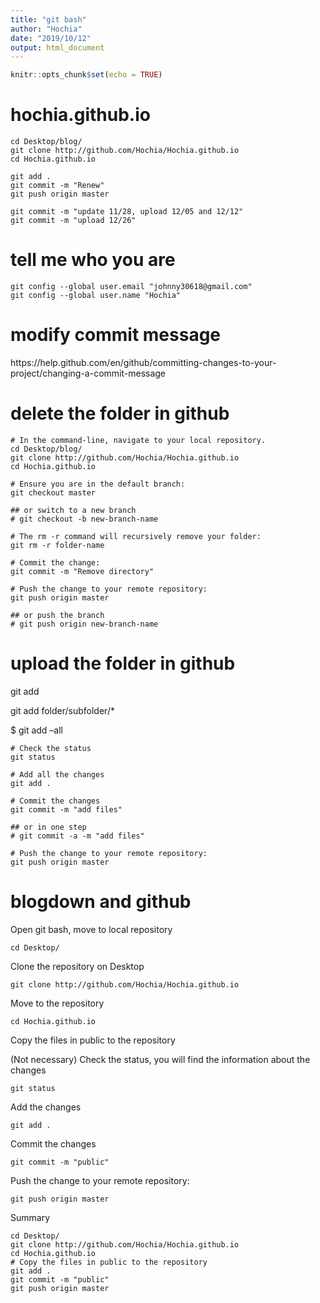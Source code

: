 ```yaml
---
title: "git bash"
author: "Hochia"
date: "2019/10/12"
output: html_document
---
```


```r
knitr::opts_chunk$set(echo = TRUE)
```

# hochia.github.io

```git
cd Desktop/blog/
git clone http://github.com/Hochia/Hochia.github.io
cd Hochia.github.io

git add .
git commit -m "Renew"
git push origin master

git commit -m "update 11/28, upload 12/05 and 12/12"
git commit -m "upload 12/26"
```

# tell me who you are

```git
git config --global user.email "johnny30618@gmail.com"
git config --global user.name "Hochia"
```

# modify commit message

https://help.github.com/en/github/committing-changes-to-your-project/changing-a-commit-message

# delete the folder in github

```git
# In the command-line, navigate to your local repository.
cd Desktop/blog/
git clone http://github.com/Hochia/Hochia.github.io
cd Hochia.github.io

# Ensure you are in the default branch:
git checkout master

## or switch to a new branch
# git checkout -b new-branch-name

# The rm -r command will recursively remove your folder:
git rm -r folder-name

# Commit the change:
git commit -m "Remove directory"

# Push the change to your remote repository:
git push origin master

## or push the branch
# git push origin new-branch-name
```

# upload the folder in github

git add <file-name-1> <file-name-2> <file-name-3>

git add folder/subfolder/*

$ git add --all

```git
# Check the status
git status

# Add all the changes
git add .

# Commit the changes
git commit -m "add files"

## or in one step
# git commit -a -m "add files"

# Push the change to your remote repository:
git push origin master
```

# blogdown and github

Open git bash, move to local repository

```git
cd Desktop/
```

Clone the repository on Desktop

```git
git clone http://github.com/Hochia/Hochia.github.io
```

Move to the repository

```git
cd Hochia.github.io
```

Copy the files in public to the repository

(Not necessary) Check the status, you will find the information about the changes

```git
git status
```

Add the changes

```git
git add .
```

Commit the changes

```git
git commit -m "public"
```

Push the change to your remote repository:

```git
git push origin master
```

Summary

```git
cd Desktop/
git clone http://github.com/Hochia/Hochia.github.io
cd Hochia.github.io
# Copy the files in public to the repository
git add .
git commit -m "public"
git push origin master
```


